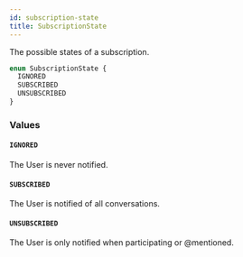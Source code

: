 ```yaml
---
id: subscription-state
title: SubscriptionState
---
```


The possible states of a subscription.

```graphql
enum SubscriptionState {
  IGNORED
  SUBSCRIBED
  UNSUBSCRIBED
}
```

### Values

#### `IGNORED`

The User is never notified.

#### `SUBSCRIBED`

The User is notified of all conversations.

#### `UNSUBSCRIBED`

The User is only notified when participating or @mentioned.
